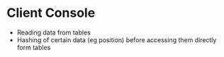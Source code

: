 # Client Console

- Reading data from tables
- Hashing of certain data (eg position) before accessing them directly form tables
